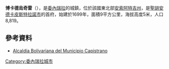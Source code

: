 '''博卡德烏奇雷'''（{{lang-es|Boca de Uchire}}），是[[委內瑞拉|委內瑞拉]]的城鎮，位於該國東北部[[安索阿特吉州|安索阿特吉州]]，是[[聖胡安德卡皮斯特拉諾市|聖胡安德卡皮斯特拉諾市]]的首府，始建於1699年，面積9平方公里，海拔高度5米，人口8,819。

==參考資料==
*[https://web.archive.org/web/20140226092543/http://www.capistrano.abrebrecha.com/ Alcaldía Bolivariana del Municipio Capistrano]

{{Venezuela-geo-stub}}
[[Category:委內瑞拉城市|Category:委內瑞拉城市]]